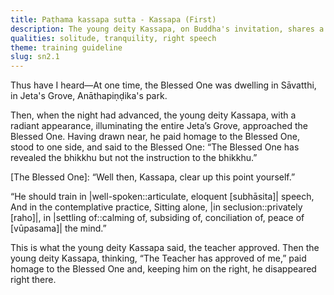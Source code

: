 ```yaml
---
title: Paṭhama kassapa sutta - Kassapa (First)
description: The young deity Kassapa, on Buddha's invitation, shares a verse on the instruction for a bhikkhu.
qualities: solitude, tranquility, right speech
theme: training guideline
slug: sn2.1
---
```


Thus have I heard—At one time, the Blessed One was dwelling in Sāvatthi, in Jeta's Grove, Anāthapiṇḍika's park.

Then, when the night had advanced, the young deity Kassapa, with a radiant appearance, illuminating the entire Jeta’s Grove, approached the Blessed One. Having drawn near, he paid homage to the Blessed One, stood to one side, and said to the Blessed One: “The Blessed One has revealed the bhikkhu but not the instruction to the bhikkhu.”

[The Blessed One]: “Well then, Kassapa, clear up this point yourself.”

“He should train in |well-spoken::articulate, eloquent [subhāsita]| speech,
And in the contemplative practice,
Sitting alone, |in seclusion::privately [raho]|,
in |settling of::calming of, subsiding of, conciliation of, peace of [vūpasama]| the mind.”

This is what the young deity Kassapa said, the teacher approved. Then the young deity Kassapa, thinking, “The Teacher has approved of me,” paid homage to the Blessed One and, keeping him on the right, he disappeared right there.